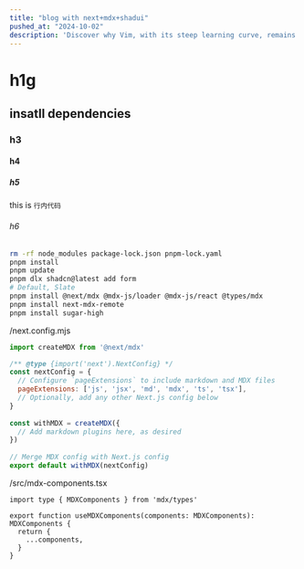 ---
title: "blog with next+mdx+shadui"
pushed_at: "2024-10-02"
description: 'Discover why Vim, with its steep learning curve, remains a beloved tool among developers for editing code efficiently and effectively.'
---
# h1g
## insatll dependencies
### h3
#### h4
##### h5
this is `行内代码`
###### h6
```sh
rm -rf node_modules package-lock.json pnpm-lock.yaml
pnpm install
pnpm update
pnpm dlx shadcn@latest add form
# Default, Slate
pnpm install @next/mdx @mdx-js/loader @mdx-js/react @types/mdx
pnpm install next-mdx-remote
pnpm install sugar-high
```

/next.config.mjs
```mjs
import createMDX from '@next/mdx'

/** @type {import('next').NextConfig} */
const nextConfig = {
  // Configure `pageExtensions` to include markdown and MDX files
  pageExtensions: ['js', 'jsx', 'md', 'mdx', 'ts', 'tsx'],
  // Optionally, add any other Next.js config below
}
 
const withMDX = createMDX({
  // Add markdown plugins here, as desired
})
 
// Merge MDX config with Next.js config
export default withMDX(nextConfig)
```

/src/mdx-components.tsx
```tsx
import type { MDXComponents } from 'mdx/types'
 
export function useMDXComponents(components: MDXComponents): MDXComponents {
  return {
    ...components,
  }
}
```